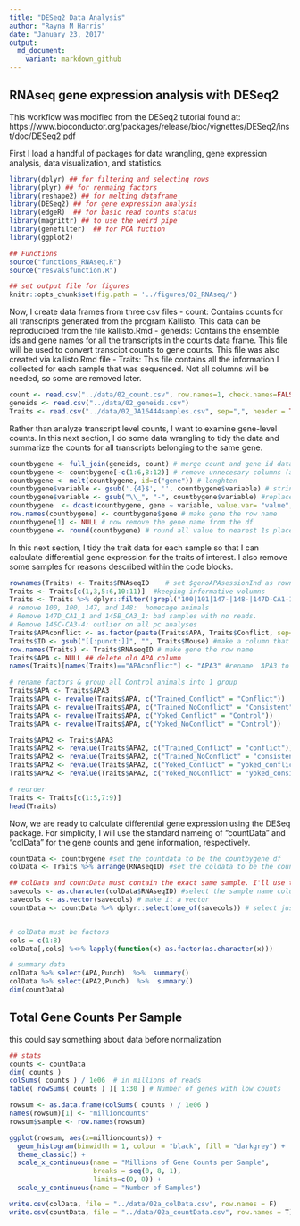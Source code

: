 ```yaml
---
title: "DESeq2 Data Analysis"
author: "Rayna M Harris"
date: "January 23, 2017"
output:
  md_document:
    variant: markdown_github
---
```


## RNAseq gene expression analysis with DESeq2 

This workflow was modified from the DESeq2 tutorial found at: https://www.bioconductor.org/packages/release/bioc/vignettes/DESeq2/inst/doc/DESeq2.pdf

First I load a handful of packages for data wrangling, gene expression analysis, data visualization, and statistics.
```r
library(dplyr) ## for filtering and selecting rows
library(plyr) ## for renmaing factors
library(reshape2) ## for melting dataframe
library(DESeq2) ## for gene expression analysis
library(edgeR)  ## for basic read counts status
library(magrittr) ## to use the weird pipe
library(genefilter)  ## for PCA fuction
library(ggplot2)

## Functions
source("functions_RNAseq.R")
source("resvalsfunction.R")

## set output file for figures 
knitr::opts_chunk$set(fig.path = '../figures/02_RNAseq/')

```


Now, I create data frames from three csv files
- count: Contains counts for all transcripts generated from the program Kallisto. This data can be reproducibed from the file kallisto.Rmd
- geneids: Contains the ensemble ids and gene names for all the transcripts in the counts data frame. This file will be used to convert transcipt counts to gene counts. This file was also created via kallisto.Rmd file
- Traits: This file contains all the information I collected for each sample that was sequenced. Not all columns will be needed, so some are removed later. 

```r
count <- read.csv("../data/02_count.csv", row.names=1, check.names=FALSE )
geneids <- read.csv("../data/02_geneids.csv")
Traits <- read.csv("../data/02_JA16444samples.csv", sep=",", header = TRUE, stringsAsFactors=FALSE, na.string = "NA")
```

Rather than analyze transcript level counts, I want to examine gene-level counts. In this next section, I do some data wrangling to tidy the data and summarize the counts for all transcripts belonging to the same gene. 

```r
countbygene <- full_join(geneids, count) # merge count and gene id dataframes
countbygene <- countbygene[-c(1:6,8:12)] # remove unnecesary columns (aka, keep gene name and counts for samples)
countbygene <- melt(countbygene, id=c("gene")) # lenghten 
countbygene$variable <- gsub('.{4}$', '', countbygene$variable) # string split to remove last for characters aka "_S##"
countbygene$variable <- gsub("\\_", "-", countbygene$variable) #replace _ with - in name
countbygene  <- dcast(countbygene, gene ~ variable, value.var= "value", fun.aggregate=mean) # widen by sum
row.names(countbygene) <- countbygene$gene # make gene the row name 
countbygene[1] <- NULL # now remove the gene name from the df
countbygene <- round(countbygene) # round all value to nearest 1s place
```

In this next section, I tidy the trait data for each sample so that I can calculate differential gene expression for the traits of interest. I also remove some samples for reasons described within the code blocks.

```r
rownames(Traits) <- Traits$RNAseqID    # set $genoAPAsessionInd as rownames
Traits <- Traits[c(1,3,5:6,10:11)]  #keeping informative volumns
Traits <- Traits %>% dplyr::filter(!grepl("100|101|147-|148-|147D-CA1-1|145B-CA3-1|146C-CA3-4", RNAseqID))  
# remove 100, 100, 147, and 148:  homecage animals
# Remove 147D_CA1_1 and 145B_CA3_1: bad samples with no reads.
# Remove 146C-CA3-4: outlier on all pc analyses
Traits$APAconflict <- as.factor(paste(Traits$APA, Traits$Conflict, sep="_")) # adding combinatorial traits columns
Traits$ID <- gsub("[[:punct:]]", "", Traits$Mouse) #make a column that thas id without the dash
row.names(Traits) <- Traits$RNAseqID # make gene the row name 
Traits$APA <- NULL ## delete old APA column
names(Traits)[names(Traits)=="APAconflict"] <- "APA3" #rename  APA3 to match color scheme

# rename factors & group all Control animals into 1 group
Traits$APA <- Traits$APA3 
Traits$APA <- revalue(Traits$APA, c("Trained_Conflict" = "Conflict")) 
Traits$APA <- revalue(Traits$APA, c("Trained_NoConflict" = "Consistent")) 
Traits$APA <- revalue(Traits$APA, c("Yoked_Conflict" = "Control")) 
Traits$APA <- revalue(Traits$APA, c("Yoked_NoConflict" = "Control")) 

Traits$APA2 <- Traits$APA3 
Traits$APA2 <- revalue(Traits$APA2, c("Trained_Conflict" = "conflict")) 
Traits$APA2 <- revalue(Traits$APA2, c("Trained_NoConflict" = "consistent")) 
Traits$APA2 <- revalue(Traits$APA2, c("Yoked_Conflict" = "yoked_conflict")) 
Traits$APA2 <- revalue(Traits$APA2, c("Yoked_NoConflict" = "yoked_consistent")) 

# reorder 
Traits <- Traits[c(1:5,7:9)]
head(Traits)
```

Now, we are ready to calculate differential gene expression using the DESeq package. For simplicity, I will use the standard nameing of "countData" and "colData" for the gene counts and gene information, respectively.

```r
countData <- countbygene #set the countdata to be the countbygene df
colData <- Traits %>% arrange(RNAseqID) #set the coldata to be the countbygene df

## colData and countData must contain the exact same sample. I'll use the next three lines to make that happen
savecols <- as.character(colData$RNAseqID) #select the sample name column that corresponds to row names
savecols <- as.vector(savecols) # make it a vector
countData <- countData %>% dplyr::select(one_of(savecols)) # select just the columns that match the samples in colData


# colData must be factors
cols = c(1:8)
colData[,cols] %<>% lapply(function(x) as.factor(as.character(x)))

# summary data
colData %>% select(APA,Punch)  %>%  summary()
colData %>% select(APA2,Punch)  %>%  summary()
dim(countData)
```


## Total Gene Counts Per Sample 
this could say something about data before normalization

```r
## stats
counts <- countData
dim( counts )
colSums( counts ) / 1e06  # in millions of reads
table( rowSums( counts ) )[ 1:30 ] # Number of genes with low counts

rowsum <- as.data.frame(colSums( counts ) / 1e06 )
names(rowsum)[1] <- "millioncounts"
rowsum$sample <- row.names(rowsum)

ggplot(rowsum, aes(x=millioncounts)) + 
  geom_histogram(binwidth = 1, colour = "black", fill = "darkgrey") +
  theme_classic() +
  scale_x_continuous(name = "Millions of Gene Counts per Sample",
                     breaks = seq(0, 8, 1),
                     limits=c(0, 8)) +
  scale_y_continuous(name = "Number of Samples")
```

```r
write.csv(colData, file = "../data/02a_colData.csv", row.names = F)
write.csv(countData, file = "../data/02a_countData.csv", row.names = T)
```
